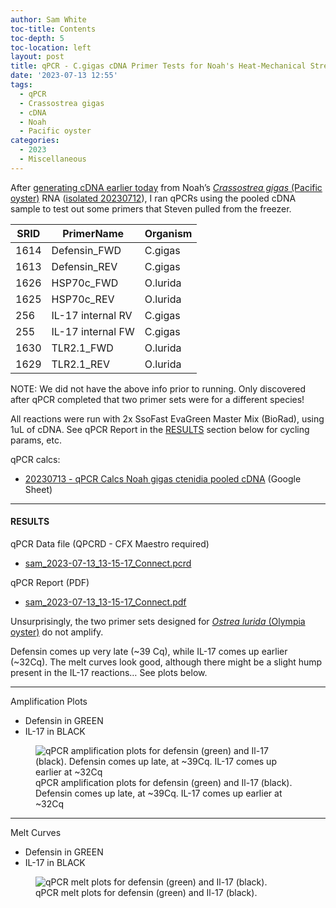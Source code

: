 ```yaml
---
author: Sam White
toc-title: Contents
toc-depth: 5
toc-location: left
layout: post
title: qPCR - C.gigas cDNA Primer Tests for Noah's Heat-Mechanical Stress Project
date: '2023-07-13 12:55'
tags: 
  - qPCR
  - Crassostrea gigas
  - cDNA
  - Noah
  - Pacific oyster
categories: 
  - 2023
  - Miscellaneous
---
```

After [generating cDNA earlier today](https://robertslab.github.io/sams-notebook/posts/2023/2023-07-13-Reverse-Transcription-C.gigas-RNA-from-Noah's-Heat-Mechanical-Stress-Project/) from Noah's [_Crassostrea gigas_ (Pacific oyster)](http://en.wikipedia.org/wiki/Pacific_oyster) RNA ([isolated 20230712](https://robertslab.github.io/sams-notebook/2023/07/12/RNA-Isolation-C.gigas-Ctenidia-from-Noah's-Heat-Mechanical-Stress-Project/)), I ran qPCRs using the pooled cDNA sample to test out some primers that Steven pulled from the freezer.

| SRID | PrimerName        | Organism |
|------|-------------------|----------|
| 1614 | Defensin_FWD      | C.gigas  |
| 1613 | Defensin_REV      | C.gigas  |
| 1626 | HSP70c_FWD        | O.lurida |
| 1625 | HSP70c_REV        | O.lurida |
| 256  | IL-17 internal RV | C.gigas  |
| 255  | IL-17 internal FW | C.gigas  |
| 1630 | TLR2.1_FWD        | O.lurida |
| 1629 | TLR2.1_REV        | O.lurida |

NOTE: We did not have the above info prior to running. Only discovered after qPCR completed that two primer sets were for a different species!

All reactions were run with 2x SsoFast EvaGreen Master Mix (BioRad), using 1uL of cDNA. See qPCR Report in the [RESULTS](#results) section below for cycling params, etc.

qPCR calcs:

- [20230713 - qPCR Calcs Noah gigas ctenidia pooled cDNA](https://docs.google.com/spreadsheets/d/1ie8IrIDFY-KTxb2Iwwyyi-e03WaNRGPxSrYbYsC0kG0/edit?usp=sharing) (Google Sheet)

---

#### RESULTS

qPCR Data file (QPCRD - CFX Maestro required)

- [sam_2023-07-13_13-15-17_Connect.pcrd](https://owl.fish.washington.edu/Athaliana/qPCR_data/sam_2023-07-13_13-15-17_Connect.pcrd)

qPCR Report (PDF)

- [sam_2023-07-13_13-15-17_Connect.pdf](https://owl.fish.washington.edu/Athaliana/qPCR_data/qPCR_reports/sam_2023-07-13_13-15-17_Connect.pdf)

Unsurprisingly, the two primer sets designed for [_Ostrea lurida_ (Olympia oyster)](http://en.wikipedia.org/wiki/Pacific_oyster) do not amplify.

Defensin comes up very late (~39 Cq), while IL-17 comes up earlier (~32Cq). The melt curves look good, although there might be a slight hump present in the IL-17 reactions... See plots below.



---

Amplification Plots

- Defensin in GREEN
- IL-17 in BLACK

![qPCR amplification plots for defensin (green) and Il-17 (black). Defensin comes up late, at ~39Cq. IL-17 comes up earlier at ~32Cq](https://owl.fish.washington.edu/Athaliana/qPCR_data/sam_2023-07-13_13-15-17_Connect-amp_plots.png)

---

Melt Curves

- Defensin in GREEN
- IL-17 in BLACK

![qPCR melt plots for defensin (green) and Il-17 (black).](https://owl.fish.washington.edu/Athaliana/qPCR_data/sam_2023-07-13_13-15-17_Connect-melt_plots.png)